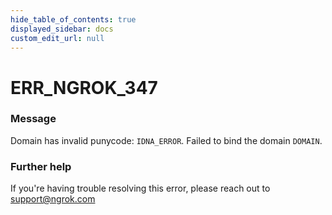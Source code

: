 ```yaml
---
hide_table_of_contents: true
displayed_sidebar: docs
custom_edit_url: null
---
```



# ERR_NGROK_347

### Message

Domain has invalid punycode: `IDNA_ERROR`. Failed to bind the domain `DOMAIN`.

### Further help

If you're having trouble resolving this error, please reach out to [support@ngrok.com](mailto:support@ngrok.com?subject=Help%20with%20ERR_NGROK_347)

<ErrorDetails error="err_ngrok_347" />
